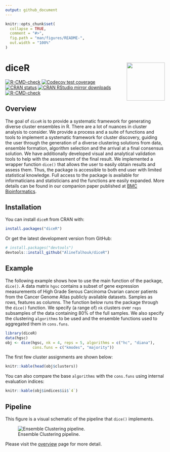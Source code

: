 ```yaml
---
output: github_document
---
```


<!-- README.md is generated from README.Rmd. Please edit that file -->

```r
knitr::opts_chunk$set(
  collapse = TRUE,
  comment = "#>",
  fig.path = "man/figures/README-",
  out.width = "100%"
)
```
# diceR <a href='https://alinetalhouk.github.io/diceR/'><img src='man/figures/logo.png' align="right" width="120" /></a>

<!-- badges: start -->
[![R-CMD-check](https://github.com/AlineTalhouk/diceR/workflows/R-CMD-check/badge.svg)](https://github.com/AlineTalhouk/diceR/actions)
[![Codecov test coverage](https://codecov.io/gh/AlineTalhouk/diceR/branch/master/graph/badge.svg)](https://app.codecov.io/gh/AlineTalhouk/diceR?branch=master)
[![CRAN status](https://www.r-pkg.org/badges/version/diceR)](https://CRAN.R-project.org/package=diceR)
[![CRAN RStudio mirror downloads](https://cranlogs.r-pkg.org/badges/grand-total/diceR?color=orange)](https://r-pkg.org/pkg/diceR)
[![R-CMD-check](https://github.com/AlineTalhouk/diceR/actions/workflows/R-CMD-check.yaml/badge.svg)](https://github.com/AlineTalhouk/diceR/actions/workflows/R-CMD-check.yaml)
<!-- badges: end -->

## Overview

The goal of `diceR` is to provide a systematic framework for generating diverse cluster ensembles in R. There are a lot of nuances in cluster analysis to consider. We provide a process and a suite of functions and tools to implement a systematic framework for cluster discovery, guiding the user through the generation of a diverse clustering solutions from data, ensemble formation, algorithm selection and the arrival at a final consensus solution. We have additionally developed visual and analytical validation tools to help with the assessment of the final result. We implemented a wrapper function `dice()` that allows the user to easily obtain results and assess them. Thus, the package is accessible to both end user with limited statistical knowledge. Full access to the package is available for informaticians and statisticians and the functions are easily expanded. More details can be found in our companion paper published at [BMC Bioinformatics](https://doi.org/10.1186/s12859-017-1996-y).

## Installation

You can install `diceR` from CRAN with:

```r
install.packages("diceR")
```

Or get the latest development version from GitHub:

```r
# install.packages("devtools")
devtools::install_github("AlineTalhouk/diceR")
```

## Example

The following example shows how to use the main function of the package, `dice()`. A data matrix `hgsc` contains a subset of gene expression measurements of High Grade Serous Carcinoma Ovarian cancer patients from the Cancer Genome Atlas publicly available datasets. Samples as rows, features as columns. The function below runs the package through the `dice()` function. We specify (a range of) `nk` clusters over `reps` subsamples of the data containing 80% of the full samples. We also specify the clustering `algorithms` to be used and the ensemble functions used to aggregated them in `cons.funs`.

```r
library(diceR)
data(hgsc)
obj <- dice(hgsc, nk = 4, reps = 5, algorithms = c("hc", "diana"),
            cons.funs = c("kmodes", "majority"))
```

The first few cluster assignments are shown below:

```r
knitr::kable(head(obj$clusters))
```

You can also compare the base `algorithms` with the `cons.funs` using internal evaluation indices:

```r
knitr::kable(obj$indices$ii$`4`)
```


## Pipeline

This figure is a visual schematic of the pipeline that `dice()` implements.

![Ensemble Clustering pipeline.](man/figures/pipeline.png)


Please visit the [overview](https://alinetalhouk.github.io/diceR/articles/overview.html "diceR overview") page for more detail.
